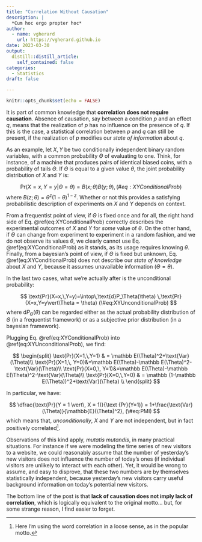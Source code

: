 ```yaml
---
title: "Correlation Without Causation"
description: |
  *Cum hoc ergo propter hoc*
author:
  - name: vgherard
    url: https://vgherard.github.io
date: 2023-03-30
output:
  distill::distill_article:
    self_contained: false
categories: 
  - Statistics
draft: false

---
```



```r
knitr::opts_chunk$set(echo = FALSE)
```

It is part of common knowledge that **correlation does not require causation**. 
Absence of causation, say between a condition $p$ and an effect $q$, means that the realization of $p$ has no influence on the presence of $q$. If this is the case,
a statistical correlation between $p$ and $q$ can still be present, if the realization of $p$ modifies our *state of information* about $q$.

As an example, let $X,Y$ be two conditionally independent binary random variables, with a common probability $\Theta$ of evaluating to one. Think, for instance, 
of a machine that produces pairs of identical biased coins, with a probability of tails $\Theta$. 
If $\Theta$ is equal to a given value $\theta$, the joint probability distribution of $X$ and $Y$ is:

$$
\text {Pr}(X=x,Y=y\vert \Theta = \theta) = B(x;\theta)B(y;\theta), (\#eq:XYConditionalProb)
$$
where $B(z; \theta) = \theta ^z (1 - \theta) ^ {1-z}$.
Whether or not this provides a satisfying probabilistic description of experiments on $X$ and $Y$ depends on context. 

From a frequentist point of view, if $\Theta$ is fixed once and for all, the right hand side of Eq. \@ref(eq:XYConditionalProb) correctly describes the experimental outcomes of $X$ and $Y$ for *some* value of $\theta$. On the other hand, if $\Theta$ can change from experiment to experiment in a random fashion, and we do not observe its values $\theta$, we clearly cannot use Eq. \@ref(eq:XYConditionalProb) as it stands, as its usage requires knowing $\theta$.
Finally, from a bayesian's point of view, if $\Theta$ is fixed but unknown, Eq. \@ref(eq:XYConditionalProb) does not describe our *state of knowledge* about $X$ and $Y$, because it assumes unavailable information ($\Theta = \theta$).

In the last two cases, what we're actually after is the unconditional probability:

$$
\text{Pr}(X=x,\,Y=y)=\intop\,\text{d}P_\Theta(\theta) \,\text{Pr}(X=x,Y=y\vert\Theta = \theta)
(\#eq:XYUnconditionalProb)
$$
where $\text{d}P_\Theta(\theta)$ can be regarded either as the actual probability distribution of $\Theta$ (in a frequentist framework) or as a subjective prior distribution (in a bayesian framework). 

Plugging Eq. \@ref(eq:XYConditionalProb) into \@ref(eq:XYUnconditionalProb), we find:

$$
\begin{split}
\text{Pr}(X=1,\,Y=1) & = \mathbb E(\Theta)^2+\text{Var}(\Theta)\\
\text{Pr}(X=1,\, Y=0)&=\mathbb E(\Theta)-\mathbb E(\Theta)^2-\text{Var}(\Theta)\\
\text{Pr}(X=0,\, Y=1)&=\mathbb E(\Theta)-\mathbb E(\Theta)^2-\text{Var}(\Theta)\\
\text{Pr}(X=0,\,Y=0) & = \mathbb (1-\mathbb E(\Theta))^2+\text{Var}(\Theta) \\
\end{split}
$$

In particular, we have:

$$
\dfrac{\text{Pr}(Y = 1 \vert\, X = 1)}{\text {Pr}(Y=1)} = 1+\frac{\text{Var}(\Theta)}{\mathbb{E}(\Theta)^2},
(\#eq:PMI)
$$
which means that, *unconditionally*, $X$ and $Y$ are not independent, but in fact positively correlated^[Here I'm using the word correlation in a loose sense, as in the popular motto.].

Observations of this kind apply, *mutatis mutandis*, in many practical situations. For instance if we were modeling the time series of new visitors to a website, we could reasonably assume that the number of yesterday's new visitors does not influence the number of today's ones (if individual visitors are unlikely to interact with each other). Yet, it would be wrong to assume, and easy to disprove, that these two numbers are by themselves statistically independent, because yesterday's new visitors carry useful background information on today's potential new visitors.

The bottom line of the post is that **lack of causation does not imply lack of correlation**, which is logically equivalent to the original motto... but, for some strange reason, I find easier to forget. 

